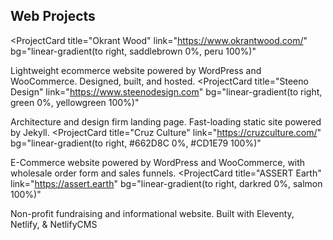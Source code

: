 ## Web Projects

<ProjectCard
  title="Okrant Wood"
  link="https://www.okrantwood.com/"
  bg="linear-gradient(to right, saddlebrown 0%, peru 100%)"
>
  Lightweight ecommerce website powered by WordPress and WooCommerce. Designed, built, and hosted.
</ProjectCard>
<ProjectCard
  title="Steeno Design"
  link="https://www.steenodesign.com"
  bg="linear-gradient(to right, green 0%, yellowgreen 100%)"
>
  Architecture and design firm landing page. Fast-loading static site powered by Jekyll.
</ProjectCard>
<ProjectCard
  title="Cruz Culture"
  link="https://cruzculture.com/"
  bg="linear-gradient(to right, #662D8C 0%, #CD1E79 100%)"
>
  E-Commerce website powered by WordPress and WooCommerce, with wholesale order form and sales funnels.
</ProjectCard>
<ProjectCard
  title="ASSERT Earth"
  link="https://assert.earth"
  bg="linear-gradient(to right, darkred 0%, salmon 100%)"
>
  Non-profit fundraising and informational website. Built with Eleventy, Netlify, & NetlifyCMS
</ProjectCard>
